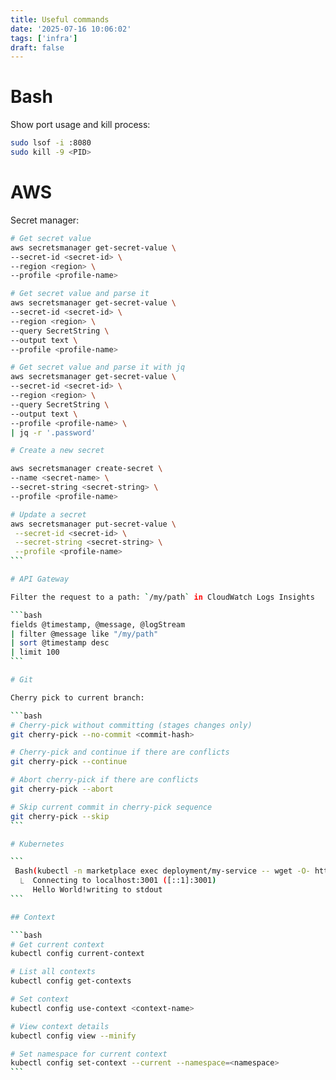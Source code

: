 ```yaml
---
title: Useful commands
date: '2025-07-16 10:06:02'
tags: ['infra']
draft: false
---
```


# Bash

Show port usage and kill process:

```bash
sudo lsof -i :8080
sudo kill -9 <PID>
```

# AWS

Secret manager:

````bash
# Get secret value
aws secretsmanager get-secret-value \
--secret-id <secret-id> \
--region <region> \
--profile <profile-name>

# Get secret value and parse it
aws secretsmanager get-secret-value \
--secret-id <secret-id> \
--region <region> \
--query SecretString \
--output text \
--profile <profile-name>

# Get secret value and parse it with jq
aws secretsmanager get-secret-value \
--secret-id <secret-id> \
--region <region> \
--query SecretString \
--output text \
--profile <profile-name> \
| jq -r '.password'

# Create a new secret

aws secretsmanager create-secret \
--name <secret-name> \
--secret-string <secret-string> \
--profile <profile-name>

# Update a secret
aws secretsmanager put-secret-value \
 --secret-id <secret-id> \
 --secret-string <secret-string> \
 --profile <profile-name>
```

# API Gateway

Filter the request to a path: `/my/path` in CloudWatch Logs Insights

```bash
fields @timestamp, @message, @logStream
| filter @message like "/my/path"
| sort @timestamp desc
| limit 100
```

# Git

Cherry pick to current branch:

```bash
# Cherry-pick without committing (stages changes only)
git cherry-pick --no-commit <commit-hash>

# Cherry-pick and continue if there are conflicts
git cherry-pick --continue

# Abort cherry-pick if there are conflicts
git cherry-pick --abort

# Skip current commit in cherry-pick sequence
git cherry-pick --skip
```

# Kubernetes

```
 Bash(kubectl -n marketplace exec deployment/my-service -- wget -O- http://localhost:3001/ 2>&1 | head -20)
  ⎿  Connecting to localhost:3001 ([::1]:3001)
     Hello World!writing to stdout
```

## Context

```bash
# Get current context
kubectl config current-context

# List all contexts
kubectl config get-contexts

# Set context
kubectl config use-context <context-name>

# View context details
kubectl config view --minify

# Set namespace for current context
kubectl config set-context --current --namespace=<namespace>
```
````
